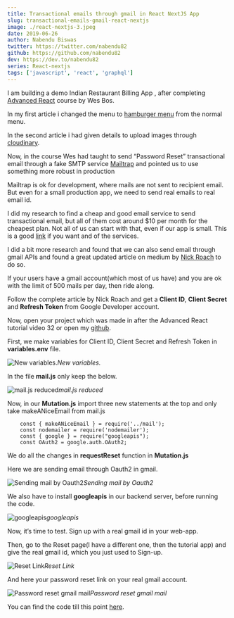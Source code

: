 ```yaml
---
title: Transactional emails through gmail in React NextJS App
slug: transactional-emails-gmail-react-nextjs
image: ./react-nextjs-3.jpeg
date: 2019-06-26
author: Nabendu Biswas
twitter: https://twitter.com/nabendu82
github: https://github.com/nabendu82
dev: https://dev.to/nabendu82
series: React-nextjs
tags: ['javascript', 'react', 'graphql']
---
```


I am building a demo Indian Restaurant Billing App , after completing [Advanced React](https://advancedreact.com/) course by Wes Bos.

In my first article i changed the menu to [hamburger menu](https://thewebdev.tech/hamburger-menu-react-nextjs) from the normal menu.

In the second article i had given details to upload images through [cloudinary](https://thewebdev.tech/cloudinary-image-management-react-nextjs).

Now, in the course Wes had taught to send “Password Reset” transactional email through a fake SMTP service [Mailtrap](https://mailtrap.io/) and pointed us to use something more robust in production

Mailtrap is ok for development, where mails are not sent to recipient email. But even for a small production app, we need to send real emails to real email id.

I did my research to find a cheap and good email service to send transactional email, but all of them cost around $10 per month for the cheapest plan. Not all of us can start with that, even if our app is small. This is a good [link](https://quickemailverification.com/blog/top-transactional-email-services-compared/) if you want and of the services.

I did a bit more research and found that we can also send email through gmail APIs and found a great updated article on medium by [Nick Roach](https://medium.com/@nickroach_50526/sending-emails-with-node-js-using-smtp-gmail-and-oauth2-316fe9c790a1) to do so.

If your users have a gmail account(which most of us have) and you are ok with the limit of 500 mails per day, then ride along.

Follow the complete article by Nick Roach and get a **Client ID**, **Client Secret** and **Refresh Token** from Google Developer account.

Now, open your project which was made in after the Advanced React tutorial video 32 or open my [github](https://github.com/nabendu82/BillingRestro/tree/9b65463cc69d5c32e78cc2d06c9301c55f9613e2).

First, we make variables for Client ID, Client Secret and Refresh Token in **variables.env** file.

![New variables.](https://res.cloudinary.com/dxkxvfo2o/image/upload/v1590254513/ReactNextJS/3/1_rdrxu6.png)*New variables.*

In the file **mail.js** only keep the below.

![mail.js reduced](https://res.cloudinary.com/dxkxvfo2o/image/upload/v1590254513/ReactNextJS/3/2_asz2r3.png)*mail.js reduced*

Now, in our **Mutation.js** import three new statements at the top and only take makeANiceEmail from mail.js

<div style={{ padding: '10px 0', backgroundColor: '#F2F2F2', overflowX: 'auto' }}>

```
    const { makeANiceEmail } = require('../mail');
    const nodemailer = require('nodemailer');
    const { google } = require("googleapis");
    const OAuth2 = google.auth.OAuth2;
```

</div>

We do all the changes in **requestReset** function in **Mutation.js**

Here we are sending email through Oauth2 in gmail.

![Sending mail by Oauth2](https://res.cloudinary.com/dxkxvfo2o/image/upload/v1590254513/ReactNextJS/3/3_z9t8j3.png)*Sending mail by Oauth2*

We also have to install **googleapis** in our backend server, before running the code.

![googleapis](https://res.cloudinary.com/dxkxvfo2o/image/upload/v1590254512/ReactNextJS/3/4_k6nzec.png)*googleapis*

Now, it’s time to test. Sign up with a real gmail id in your web-app.

Then, go to the Reset page(I have a different one, then the tutorial app) and give the real gmail id, which you just used to Sign-up.

![Reset Link](https://res.cloudinary.com/dxkxvfo2o/image/upload/v1590254513/ReactNextJS/3/5_gktqku.png)*Reset Link*

And here your password reset link on your real gmail account.

![Password reset gmail mail](https://res.cloudinary.com/dxkxvfo2o/image/upload/v1590254512/ReactNextJS/3/6_zkwmlw.png)*Password reset gmail mail*

You can find the code till this point [here](https://github.com/nabendu82/BillingRestro/tree/e126a6515cf05755d855b178301b7290159bae1e).
